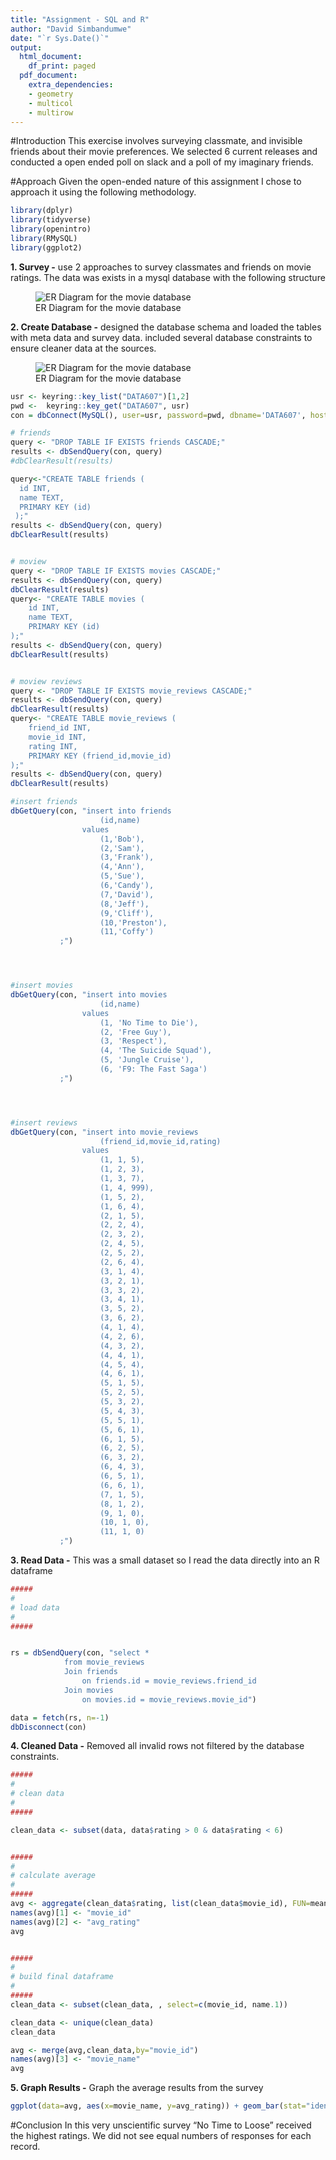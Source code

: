 ```yaml
---
title: "Assignment - SQL and R"
author: "David Simbandumwe"
date: "`r Sys.Date()`"
output:
  html_document:
    df_print: paged
  pdf_document:
    extra_dependencies:
    - geometry
    - multicol
    - multirow
---
```


#Introduction
This exercise involves surveying classmate, and invisible friends about their movie preferences. We selected 6 current releases and conducted a open ended poll on slack and a poll of my imaginary friends. 




#Approach
Given the open-ended nature of this assignment I chose to approach it using the following methodology.





```r
library(dplyr)
library(tidyverse)
library(openintro)
library(RMySQL)
library(ggplot2)

```



**1. Survey -** use 2 approaches to survey classmates and friends on movie ratings. The data was exists in a mysql database with the following structure

![ER Diagram for the movie database](images/Polls.png)

**2. Create Database -** designed the database schema and loaded the tables with meta data and survey data. included several database constraints to ensure cleaner data at the sources.

![ER Diagram for the movie database](images/Database_ER.png)
```r
usr <- keyring::key_list("DATA607")[1,2]
pwd <-  keyring::key_get("DATA607", usr)
con = dbConnect(MySQL(), user=usr, password=pwd, dbname='DATA607', host='localhost')

```



```r

# friends
query <- "DROP TABLE IF EXISTS friends CASCADE;"
results <- dbSendQuery(con, query)
#dbClearResult(results)

query<-"CREATE TABLE friends (
  id INT,
  name TEXT,
  PRIMARY KEY (id)
 );"
results <- dbSendQuery(con, query)
dbClearResult(results)


# moview
query <- "DROP TABLE IF EXISTS movies CASCADE;"
results <- dbSendQuery(con, query)
dbClearResult(results)
query<- "CREATE TABLE movies (
    id INT,
    name TEXT,
    PRIMARY KEY (id)
);"
results <- dbSendQuery(con, query)
dbClearResult(results)


# moview reviews
query <- "DROP TABLE IF EXISTS movie_reviews CASCADE;"
results <- dbSendQuery(con, query)
dbClearResult(results)
query<- "CREATE TABLE movie_reviews (
    friend_id INT,
    movie_id INT,
    rating INT,
    PRIMARY KEY (friend_id,movie_id)
);"
results <- dbSendQuery(con, query)
dbClearResult(results)


```



```r


#insert friends
dbGetQuery(con, "insert into friends 
                    (id,name) 
                values 
                    (1,'Bob'),
                    (2,'Sam'),
                    (3,'Frank'),
                    (4,'Ann'),
                    (5,'Sue'),
                    (6,'Candy'),
                    (7,'David'),
                    (8,'Jeff'),
                    (9,'Cliff'),
                    (10,'Preston'),
                    (11,'Coffy')
           ;")




#insert movies
dbGetQuery(con, "insert into movies 
                    (id,name) 
                values 
                    (1,	'No Time to Die'),
                    (2,	'Free Guy'),
                    (3,	'Respect'),
                    (4,	'The Suicide Squad'),
                    (5,	'Jungle Cruise'),
                    (6,	'F9: The Fast Saga')
           ;")




#insert reviews
dbGetQuery(con, "insert into movie_reviews 
                    (friend_id,movie_id,rating) 
                values 
                    (1, 1, 5),
                    (1, 2, 3),
                    (1, 3, 7),
                    (1, 4, 999),
                    (1, 5, 2),
                    (1, 6, 4),
                    (2, 1, 5),
                    (2, 2, 4),
                    (2, 3, 2),
                    (2, 4, 5),
                    (2, 5, 2),
                    (2, 6, 4),
                    (3, 1, 4),
                    (3, 2, 1),
                    (3, 3, 2),
                    (3, 4, 1),
                    (3, 5, 2),
                    (3, 6, 2),
                    (4, 1, 4),
                    (4, 2, 6),
                    (4, 3, 2),
                    (4, 4, 1),
                    (4, 5, 4),
                    (4, 6, 1),
                    (5, 1, 5),
                    (5, 2, 5),
                    (5, 3, 2),
                    (5, 4, 3),
                    (5, 5, 1),
                    (5, 6, 1),
                    (6, 1, 5),
                    (6, 2, 5),
                    (6, 3, 2),
                    (6, 4, 3),
                    (6, 5, 1),
                    (6, 6, 1),
                    (7, 1, 5),
                    (8, 1, 2),
                    (9, 1, 0),
                    (10, 1, 0),
                    (11, 1, 0)
           ;")

```






**3. Read Data -** This was a small dataset so I read the data directly into an R dataframe
```r

#####
#
# load data
#
#####


rs = dbSendQuery(con, "select * 
            from movie_reviews
            Join friends 
            	on friends.id = movie_reviews.friend_id
            Join movies
            	on movies.id = movie_reviews.movie_id")

data = fetch(rs, n=-1)
dbDisconnect(con)


```




**4. Cleaned Data -** Removed all invalid rows not filtered by the database constraints. 

```r


#####
#
# clean data
#
#####

clean_data <- subset(data, data$rating > 0 & data$rating < 6) 


#####
#
# calculate average
#
#####
avg <- aggregate(clean_data$rating, list(clean_data$movie_id), FUN=mean) 
names(avg)[1] <- "movie_id"
names(avg)[2] <- "avg_rating"
avg


#####
#
# build final dataframe
#
#####
clean_data <- subset(clean_data, , select=c(movie_id, name.1))

clean_data <- unique(clean_data)
clean_data

avg <- merge(avg,clean_data,by="movie_id")
names(avg)[3] <- "movie_name"
avg


```






**5. Graph Results -** Graph the average results from the survey 

```r

ggplot(data=avg, aes(x=movie_name, y=avg_rating)) + geom_bar(stat="identity") + coord_flip()

```


#Conclusion
In this very unscientific survey "No Time to Loose" received the highest ratings. We did not see equal numbers of responses for each record.




